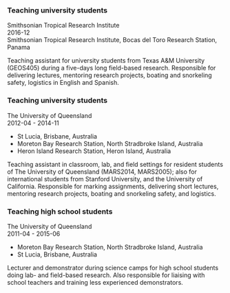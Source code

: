### Teaching university students

Smithsonian Tropical Research Institute  
2016-12  
Smithsonian Tropical Research Institute, Bocas del Toro Research Station, Panama  

Teaching assistant for university students from Texas A&M University (GEOS405) during a five-days long field-based research. Responsible for delivering lectures, mentoring research projects, boating and snorkeling safety, logistics in English and Spanish.

### Teaching university students

The University of Queensland  
2012-04 - 2014-11  

* St Lucia, Brisbane, Australia
* Moreton Bay Research Station, North Stradbroke Island, Australia
* Heron Island Research Station, Heron Island, Australia

Teaching assistant in classroom, lab, and field settings for resident students of The University of Queensland (MARS2014, MARS2005); also for international students from Stanford University, and the University of California. Responsible for marking assignments, delivering short lectures, mentoring research projects, boating and snorkeling safety, and logistics.

### Teaching high school students

The University of Queensland  
2011-04 - 2015-06  

* Moreton Bay Research Station, North Stradbroke Island, Australia
* St Lucia, Brisbane, Australia

Lecturer and demonstrator during science camps for high school students doing lab- and field-based research. Also responsible for liaising with school teachers and training less experienced demonstrators.


